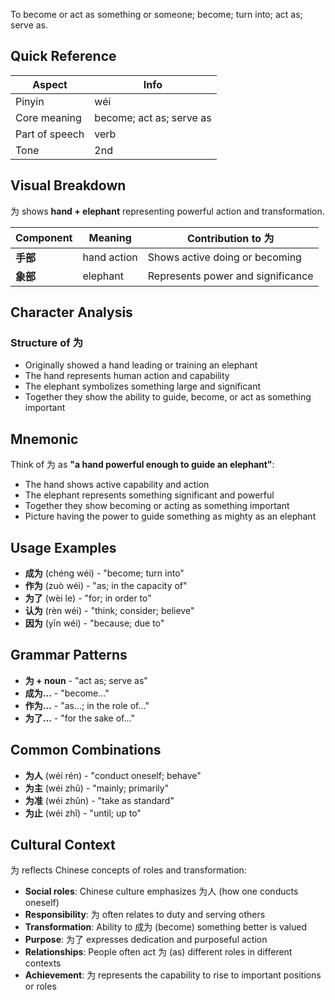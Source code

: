 To become or act as something or someone; become; turn into; act as; serve as.

## Quick Reference

| Aspect         | Info                     |
| -------------- | ------------------------ |
| Pinyin         | wéi                      |
| Core meaning   | become; act as; serve as |
| Part of speech | verb                     |
| Tone           | 2nd                      |

## Visual Breakdown

为 shows **hand + elephant** representing powerful action and transformation.

| Component | Meaning     | Contribution to 为                |
| --------- | ----------- | --------------------------------- |
| **手部**  | hand action | Shows active doing or becoming    |
| **象部**  | elephant    | Represents power and significance |

## Character Analysis

### Structure of 为

- Originally showed a hand leading or training an elephant
- The hand represents human action and capability
- The elephant symbolizes something large and significant
- Together they show the ability to guide, become, or act as something important

## Mnemonic

Think of 为 as **"a hand powerful enough to guide an elephant"**:

- The hand shows active capability and action
- The elephant represents something significant and powerful
- Together they show becoming or acting as something important
- Picture having the power to guide something as mighty as an elephant

## Usage Examples

- **成为** (chéng wéi) - "become; turn into"
- **作为** (zuò wéi) - "as; in the capacity of"
- **为了** (wèi le) - "for; in order to"
- **认为** (rèn wéi) - "think; consider; believe"
- **因为** (yīn wéi) - "because; due to"

## Grammar Patterns

- **为 + noun** - "act as; serve as"
- **成为...** - "become..."
- **作为...** - "as...; in the role of..."
- **为了...** - "for the sake of..."

## Common Combinations

- **为人** (wéi rén) - "conduct oneself; behave"
- **为主** (wéi zhǔ) - "mainly; primarily"
- **为准** (wéi zhǔn) - "take as standard"
- **为止** (wéi zhǐ) - "until; up to"

## Cultural Context

为 reflects Chinese concepts of roles and transformation:

- **Social roles**: Chinese culture emphasizes 为人 (how one conducts oneself)
- **Responsibility**: 为 often relates to duty and serving others
- **Transformation**: Ability to 成为 (become) something better is valued
- **Purpose**: 为了 expresses dedication and purposeful action
- **Relationships**: People often act 为 (as) different roles in different contexts
- **Achievement**: 为 represents the capability to rise to important positions or roles
